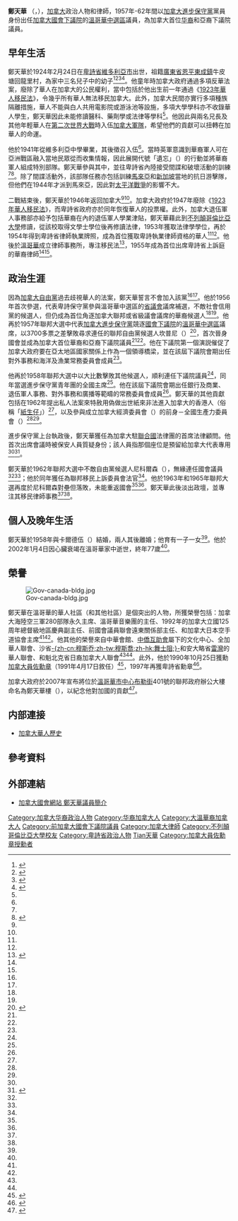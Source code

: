 {{noteTA|G1=地名|G2=Canada}}
{{Infobox officeholder
|honorific-prefix = <!--[[The_Honourable|The Honourable]]-->
|name             = 鄭天華
|native_name      = <small>{{lang|en|Douglas Jung}} {{post-nominals|country=CAN|CM|OBC|CD|size=100%}}</small>
|honorific-suffix = 
|image            = Douglasjungmp.png

|office           = [[加拿大國會下議院|加拿大國會下議院]]議員
|constituency     = [[溫哥華中選區|溫哥華中]]
|term_start       = 1957年6月10日
|term_end         = 1962年6月17日
|predecessor      = Ralph Campney
|successor        = John Robert Nicholson

|birth_date       = {{birth date|1924|2|24}}
|birth_place      = [[加拿大|加拿大]][[卑詩省|卑詩省]][[維多利亞_(不列顛哥倫比亞)|維多利亞]]
|death_date       = {{death date and age|df=yes|2002|1|4|1924|2|24}}
|death_place      = [[加拿大|加拿大]][[卑詩省|卑詩省]][[溫哥華|溫哥華]]
|party            = [[加拿大進步保守黨|加拿大進步保守黨]]
|otherparty       = 
|alma_mater       = [[卑詩大學|卑詩大學]]
|spouse           = 
|residence        = 
|profession       = 律師
}}

'''鄭天華''' {{post-nominals|country=CAN|CM|OBC|CD|size=100%}}（{{lang|en|Douglas Jung}}，{{bd|1924年|2月24日|2002年|1月4日|catIdx=Zheng鄭}}），[[加拿大|加拿大]]政治人物和律師，1957年-62年間以[[加拿大進步保守黨|加拿大進步保守黨]]黨員身份出任[[加拿大國會下議院|加拿大國會下議院]]的[[溫哥華中選區|溫哥華中選區]]議員，為加拿大首位[[华裔|华裔]]和亞裔下議院議員。

==早年生活==
鄭天華於1924年2月24日在[[卑詩省|卑詩省]][[維多利亞_(不列顛哥倫比亞)|維多利亞市]]出世，祖籍[[廣東省|廣東省]][[恩平|恩平]][[東成鎮_(恩平市)|東成鎮]]牛皮塘回龍里村，為家中三名兒子中的幼子<ref name="parlinfo">{{cite web | url=https://lop.parl.ca/sites/ParlInfo/default/en_CA/People/Profile?personId=13202 | publisher=[[加拿大國會|加拿大國會]] | title=Profile - Jung, Douglas | accessdate=2017-11-19 | archive-date=2018-08-14 | archive-url=https://web.archive.org/web/20180814142818/https://lop.parl.ca/sites/ParlInfo/default/en_CA/People/Profile?personId=13202 | dead-url=no }}</ref><ref name="星島120818">{{cite news |url=http://news.singtao.ca/vancouver/2012-08-18/headline1345283062d4038027.html |title=50年前為加出使聯國 鄭天華身分曾遭質疑 |publisher=《[[星島日報|星島日報]]》加西版 |date=2012-08-18 |accessdate=2017-11-19 |archive-url=https://web.archive.org/web/20171201035426/http://news.singtao.ca/vancouver/2012-08-18/headline1345283062d4038027.html |archive-date=2017-12-01 |dead-url=yes }}</ref><ref name="星島110430">{{cite news |url=http://news.singtao.ca/vancouver/2011-04-30/headline1304139907d3157188.html |title=二戰華兵　以參軍換尊嚴 |publisher=《[[星島日報|星島日報]]》加西版 |date=2011-04-30 |accessdate=2017-11-19 |archive-url=https://web.archive.org/web/20171201033319/http://news.singtao.ca/vancouver/2011-04-30/headline1304139907d3157188.html |archive-date=2017-12-01 |dead-url=yes }}</ref><ref name="GM020202">{{cite news |url=http://vichigh.com/wp-content/uploads/2013/09/Jung-Douglas-41.pdf |title=Lawyer-MP led a life full of firsts |publisher=《[[環球郵報|環球郵報]]》 |first=Tom |last=Hawthorn |date=2002-02-02 |accessdate=2017-11-19 |archive-date=2016-03-04 |archive-url=https://web.archive.org/web/20160304222751/http://vichigh.com/wp-content/uploads/2013/09/Jung-Douglas-41.pdf |dead-url=no }}</ref>。他童年時加拿大政府通過多項反華法案，廢除了華人在加拿大的公民權利，當中包括於他出生前一年通過《[[1923年華人移民法|1923年華人移民法]]》，令幾乎所有華人無法移民加拿大。此外，加拿大民間亦實行多項種族隔離措施，華人不能與白人共用電影院或游泳池等設施，多項大學學科亦不收錄華人學生，鄭天華因此未能修讀醫科、藥劑學或法律等學科<ref name="GM020202"/>。他因此與兩名兄長及其他年輕華人在[[第二次世界大戰|第二次世界大戰]]時入伍[[加拿大軍隊|加拿大軍隊]]，希望他們的貢獻可以扭轉在加華人的命運。

他於1941年從維多利亞中學畢業，其後徵召入伍<ref name="GM020202"/>。當時英軍意識到華裔軍人可在亞洲戰區融入當地民眾從而收集情報，因此展開代號「遺忘」（{{lang|en|Oblivion}}）的行動並將華裔軍人組成特別部隊。鄭天華參與其中，並往卑詩省內陸接受間諜和破壞活動的訓練<ref name="GM020202"/><ref name="UBC">{{cite web | url=https://historyproject.allard.ubc.ca/law-history-project/profile/douglas-jung | publisher=[[卑詩大學|卑詩大學]] | title=Douglas Jung | accessdate=2017-11-19 | archive-date=2017-12-01 | archive-url=https://web.archive.org/web/20171201035121/https://historyproject.allard.ubc.ca/law-history-project/profile/douglas-jung | dead-url=no }}</ref>。除了間諜活動外，該部隊任務亦包括訓練[[馬來亞|馬來亞]]和[[新加坡|新加坡]]當地的抗日游擊隊，但他們在1944年才派到馬來亞，因此對[[太平洋戰爭|太平洋戰爭]]的影響不大。

二戰結束後，鄭天華於1946年返回加拿大<ref name="GM020202"/><ref name="UBC"/>。加拿大政府於1947年廢除《[[1923年華人移民法|1923年華人移民法]]》，而卑詩省政府亦於同年恢復華人的投票權。此外，加拿大退伍軍人事務部亦給予包括華裔在內的退伍軍人學業津貼，鄭天華藉此到[[不列顛哥倫比亞大學|不列顛哥倫比亞大學]]修讀，從該校取得文學士學位後再修讀法律，1953年獲取法律學學位，再於1954年得到卑詩省律師執業牌照，成為首位獲取卑詩執業律師資格的華人<ref name="GM020202"/><ref name="UBC"/>。他後於[[溫哥華|溫哥華]]成立律師事務所，專注移民法<ref name="Price">{{cite web | url=http://chinatown.library.uvic.ca/douglas_jung | publisher=[[維多利亞大學_(加拿大)|維多利亞大學]] | title=Douglas Jung | first=John | last=Price | accessdate=2017-11-19 | archive-url=https://web.archive.org/web/20171207020959/http://chinatown.library.uvic.ca/douglas_jung | archive-date=2017-12-07 | dead-url=yes }}</ref>，1955年成為首位出席卑詩省上訴庭的華裔律師<ref name="GM020202"/><ref name="UBC"/>。

==政治生涯==
因為[[加拿大自由黨|加拿大自由黨]]過去歧視華人的法案，鄭天華誓言不會加入該黨<ref name="星島110430"/><ref name="GM020202"/>。他於1956年首次參選，代表卑詩保守黨參與溫哥華中選區的[[卑詩省議會|省議會]]議席補選，不敵社會信用黨的候選人，但仍成為首位角逐加拿大聯邦或省級議會議席的華裔候選人<ref name="GM020202"/><ref name="UBC"/>。他再於1957年聯邦大選中代表[[加拿大進步保守黨|加拿大進步保守黨]]競逐[[加拿大國會下議院|國會下議院]]的[[溫哥華中選區|溫哥華中選區]]議席，以3700多票之差擊敗尋求連任的聯邦自由黨候選人坎普尼（{{lang|en|Ralph Campney}}）<ref name="RidingHist">{{cite web | url=https://lop.parl.ca/About/Parliament/FederalRidingsHistory/hfer.asp?Language=E&Search=Det&Include=Y&rid=757 | publisher=[[加拿大國會|加拿大國會]]圖書館 | title=History of Federal Ridings since 1867: Vancouver Centre | accessdate=2017-11-19 | archive-url=https://web.archive.org/web/20171201034017/https://lop.parl.ca/About/Parliament/FederalRidingsHistory/hfer.asp?Language=E&Search=Det&Include=Y&rid=757 | archive-date=2017-12-01 | dead-url=yes }}</ref>，首次晉身國會並成為加拿大首位華裔和亞裔下議院議員<ref name="GM020202"/><ref name="UBC"/>。他在下議院第一個演説催促了加拿大政府要在亞太地區國家關係上作為一個領導橋梁，並在該屆下議院會期出任對外事務和海洋及漁業常務委員會成員<ref name="parlinfo"/>。

他再於1958年聯邦大選中以大比數擊敗其他候選人，順利連任下議院議員<ref name="RidingHist"/>，同年當選進步保守黨青年團的全國主席<ref name="GM020202"/>。他在該屆下議院會期出任銀行及商業、退伍軍人事務、對外事務和廣播等範疇的常務委員會成員<ref name="parlinfo"/>。鄭天華的其他貢獻包括在1962年提出私人法案來特赦用偽做出世紙來非法進入加拿大的香港人（俗稱「[[紙生仔|紙生仔]]」）<ref name="Price"/>，以及參與成立加拿大經濟委員會（{{lang|en|Economic Council of Canada}}）的前身－全國生產力委員會（{{lang|en|National Productivity Council}}）<ref name="GM020202"/><ref name="UBC"/>。

進步保守黨上台執政後，鄭天華獲任為加拿大駐[[聯合國|聯合國]]法律團的首席法律顧問。他首次出席會議時被保安人員質疑身份；該人員指那個座位是預留給加拿大代表專用<ref name="星島120818"/><ref>{{cite news |url=http://vancouversun.com/news/local-news/canada-150/canada-150-douglas-jung-fought-for-canada-before-chinese-canadians-were-recognized-as-citizens |title=Canada 150: Douglas Jung fought for Canada before Chinese-Canadians were recognized as citizens |publisher=《[[溫哥華太陽報|溫哥華太陽報]]》 |first=Kevin |last=Griffin |date=2017-05-25 |accessdate=2017-11-19 |archive-date=2017-12-01 |archive-url=https://web.archive.org/web/20171201031639/http://vancouversun.com/news/local-news/canada-150/canada-150-douglas-jung-fought-for-canada-before-chinese-canadians-were-recognized-as-citizens |dead-url=no }}</ref>。

鄭天華於1962年聯邦大選中不敵自由黨候選人尼科爾森（{{lang|en|John Robert Nicholson}}），無緣連任國會議員<ref name="parlinfo"/><ref name="RidingHist"/>；他於同年獲任為聯邦移民上訴委員會法官<ref name="OBC"/>。他於1963年和1965年聯邦大選再度於尼科爾森對壘但落敗，未能重返國會<ref name="parlinfo"/><ref name="RidingHist"/>。鄭天華此後淡出政壇，並專注其移民律師事務<ref name="GM020202"/><ref name="UBC"/>。

==個人及晚年生活==
鄭天華於1958年與卡爾德伍（{{lang|en|Joy Calderwood}}）結婚，兩人其後離婚；他育有一子一女<ref name="GM020202"/>。他於2002年1月4日因心臟衰竭在溫哥華家中逝世，終年77歲<ref name="GM020202"/>。

==榮譽==
[[File:Gov-canada-bldg.jpg|thumb]]

鄭天華在溫哥華的華人社區（和其他社區）是個突出的人物，所獲榮譽包括：加拿大海陸空三軍280部隊永久主席、溫哥華音樂團的主任、1992年的加拿大立國125周年總督級地區慶典副主任、前國會議員聯會遠東關係部主任、和加拿大日本空手道協會主席<ref name="UBC"/><ref name="Price"/>。他其他的榮譽來自中華會館、[[中僑互助會|中僑互助會]]屬下的文化中心、全加華人聯會、沙省[[穆斯喬|-{zh-cn:穆斯乔;zh-tw:穆斯喬;zh-hk:舞士阻;}-]]和安大略省[[桑德貝|雷灣]]的華人聯會、和魁北克省日裔加拿大人聯會<ref name="UBC"/><ref name="Price"/>。此外，他於1990年10月25日獲勳[[加拿大勳章|加拿大員佐勳章]]（1991年4月17日敘任）<ref>{{cite web | url=http://www.gg.ca/honour.aspx?id=2824&t=12&ln=jung&lan=eng | publisher=加拿大總督府 | title=Douglas Jung, C.M., C.D., LL.B. | accessdate=2017-11-19 | archive-date=2017-12-01 | archive-url=https://web.archive.org/web/20171201040427/http://www.gg.ca/honour.aspx?id=2824&t=12&ln=jung&lan=eng | dead-url=no }}</ref>，1997年再獲卑詩省勳章<ref name="OBC">{{cite web | url=https://orderofbc.gov.bc.ca/members/obc-1997/1997-douglas-jung/ | publisher=卑詩省政府 | title=1997 Recipient: Douglas Jung – Vancouver | accessdate=2017-11-19 | archive-date=2017-08-09 | archive-url=https://web.archive.org/web/20170809131840/http://orderofbc.gov.bc.ca/members/obc-1997/1997-douglas-jung/ | dead-url=no }}</ref>。

加拿大政府於2007年宣布將位於[[溫哥華市中心|溫哥華市中心]][[布勒街|布勒街]]401號的聯邦政府辦公大樓命名為鄭天華樓（{{lang|en|Douglas Jung Building}}），以紀念他對加國的貢獻<ref>{{cite web | url=http://www.marketwired.com/press-release/the-government-of-canada-names-the-building-located-at-401-burrard-in-vancouver-767739.htm | publisher=加拿大政府 | title=The Government of Canada Names the Building Located at 401 Burrard in Vancouver | date=2007-09-07 | accessdate=2017-11-19 | archive-date=2017-12-01 | archive-url=https://web.archive.org/web/20171201042618/http://www.marketwired.com/press-release/the-government-of-canada-names-the-building-located-at-401-burrard-in-vancouver-767739.htm | dead-url=no }}</ref>。

==内部連接==
* [[加拿大華人歷史|加拿大華人歷史]]

==參考資料==
{{reflist}}

==外部連結==
*{{en}}[https://lop.parl.ca/sites/ParlInfo/default/en_CA/People/Profile?personId=13202 加拿大國會網站 鄭天華議員簡介] {{Wayback|url=https://lop.parl.ca/sites/ParlInfo/default/en_CA/People/Profile?personId=13202 |date=20180814142818 }}

{{DEFAULTSORT:Jung鄭天華}}
[[Category:加拿大华裔政治人物|Category:加拿大华裔政治人物]]
[[Category:华裔加拿大人|Category:华裔加拿大人]]
[[Category:大溫華裔加拿大人|Category:大溫華裔加拿大人]]
[[Category:前加拿大國會下議院議員|Category:前加拿大國會下議院議員]]
[[Category:加拿大律師|Category:加拿大律師]]
[[Category:不列顛哥倫比亞大學校友|Category:不列顛哥倫比亞大學校友]]
[[Category:卑詩省政治人物|Category:卑詩省政治人物]]
[[Category:鄭姓|Tian天華]]
[[Category:加拿大員佐勳章授勳者|Category:加拿大員佐勳章授勳者]]